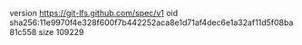 version https://git-lfs.github.com/spec/v1
oid sha256:11e9970f4e328f600f7b442252aca8e1d71af4dec6e1a32af11d5f08ba81c558
size 109229
